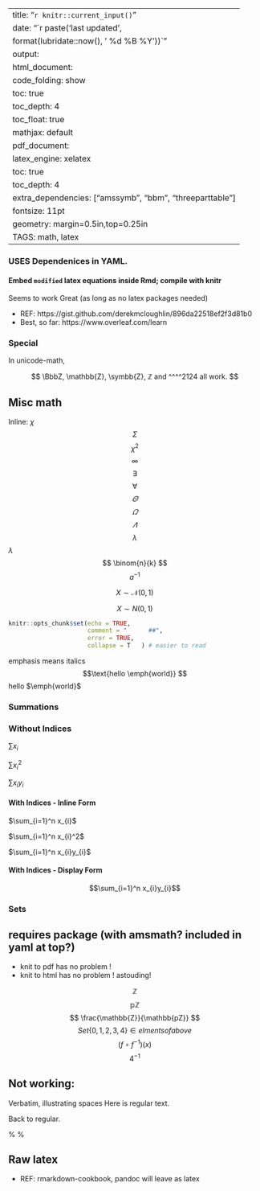
---
title: "`r knitr::current_input()`"
date: "`r paste('last updated', 
    format(lubridate::now(), ' %d %B %Y'))`"
output:   
  html_document:  
        code_folding: show
        toc: true 
        toc_depth: 4
        toc_float: true
        mathjax: default
  pdf_document:   
    latex_engine: xelatex  
    toc: true
    toc_depth:  4 
    extra_dependencies: ["amssymb", "bbm", "threeparttable"]
fontsize: 11pt   
geometry: margin=0.5in,top=0.25in   
TAGS:  math, latex
---


###  USES Dependenices in YAML.

#### Embed `modified` latex equations inside Rmd; compile with knitr
Seems to work Great (as long as no latex packages needed)

  *  REF: https://gist.github.com/derekmcloughlin/896da22518ef2f3d81b0
  *  Best, so far:   https://www.overleaf.com/learn




### Special
<!--
Does not work:
$\newcommand{\Z}{\mathbb{Z}}$
$\Z$

$\N \quad \Z \quad \Q \quad \R \quad \C$



inline:
NOTICE:  `$` immediately adjacent - no spaces.
$\sum x_{i}$

BUT `$$` less strict on spaces.  However, no blank lines allowed. 

-->

In unicode-math,

$$
\BbbZ, \mathbb{Z}, \symbb{Z}, ℤ and ^^^^2124 all work.
$$

<!-- flushleft does not work -->
##  Misc math
\begin{flushleft} 
$$\Sigma$$
\end{flushleft} 


Inline:  $\chi$
$$ \Sigma $$
$$ \chi^2 $$
$$ \infty $$
$$ \exists $$
$$ \forall $$
$$ \varTheta $$
$$ \varOmega $$
$$ \varLambda $$
$$ \lambda $$
$\lambda$
$$ \binom{n}{k} $$
$$ a^{-1} $$

\begin{equation}
N_0(\lambda;\varOmega)
\end{equation}

\begin{equation*}
Y = X_{i}^2
\end{equation*}


$$X \sim \mathcal{N}(0, 1)$$

$$X \sim N(0,1)$$

\begin{equation}
y = x^2
\end{equation}
```r
knitr::opts_chunk$set(echo = TRUE,
                      comment = "      ##",
                      error = TRUE,
                      collapse = T   ) # easier to read
```



emphasis means italics
$$\text{hello \emph{world}} $$
hello $\emph{world}$


###  Summations

### Without Indices

$\sum x_{i}$

$\sum x_{i}^2$

$\sum x_{i}y_{i}$

#### With Indices - Inline Form

$\sum_{i=1}^n x_{i}$

$\sum_{i=1}^n x_{i}^2$

$\sum_{i=1}^n x_{i}y_{i}$

#### With Indices - Display Form

$$\sum_{i=1}^n x_{i}y_{i}$$



### Sets

## requires package (with amsmath? included in yaml at top?) 
  *  knit to pdf has no problem !
  *  knit to html has no problem !  astouding!

$$ \mathbb{Z} $$
$$ \mathbb{pZ} $$
$$ \frac{\mathbb{Z}}{\mathbb{pZ}} $$
$$ Set \{0, 1, 2 , 3 , 4 \}  \in elments of above $$
$$ \left({f}^{}\circ {f}^{-1}\right)\left(x\right) $$
$$ 4^{-1} $$


## Not working:

Verbatim, illustrating spaces
\begin{verbatim*}
Spaces in this text should be indicated.
\end{verbatim*}

Here is regular text.
\begin{quote}
\it{This is indented because it is quoted.}
\end{quote}
Back to regular.

%
% $$ 
% Regular text.
% \begin{quotation} 
% Here I am using verb quotation.
% \begin{flushright}
% {\it - the Author}
% \end{flushright}
% \end{quotation}
% Return to regular text.
% $$



\begin{flushleft}
This is flush left.
\end{flushleft}

## Raw latex
  *  REF:  rmarkdown-cookbook, pandoc will leave as latex
```{=latex}
\begin{tabular}{ll}
A & B \\
A & B \\
\end{tabular}

```r
# for debugging
options(tinytex.verbose = TRUE)

{
  file  <- "0004_math_equations_using_depends.Rmd" 
  file  <- here("MATH", file)
  file  
}
# NOTE:   .tex only works with PDF
# NOTE:    tex will NOT work with html
# in general, pdf will look nicer

output_dir= Sys.getenv("OUTPUT_DIR")
output_dir
rmarkdown::render(file,
                  output_format = "pdf_document",
                  #output_format = "html_document",
                  output_dir = output_dir)
```
